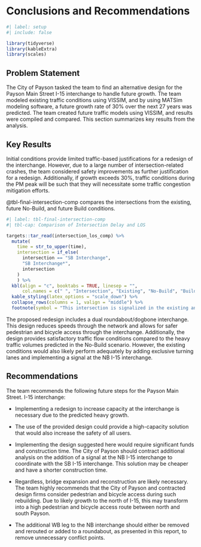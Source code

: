# Conclusions and Recommendations

```r
#| label: setup
#| include: false

library(tidyverse)
library(kableExtra)
library(scales)
```

## Problem Statement

The City of Payson tasked the team to find an alternative design for the Payson Main Street I-15 interchange to handle future growth.
The team modeled existing traffic conditions using VISSIM, and by using MATSim modeling software, a future growth rate of 30% over the next 27 years was predicted.
The team created future traffic models using VISSIM, and results were compiled and compared.
This section summarizes key results from the analysis.

## Key Results

Initial conditions provide limited traffic-based justifications for a redesign of the interchange.
However, due to a large number of intersection-related crashes, the team considered safety improvements as further justification for a redesign.
Additionally, if growth exceeds 30%, traffic conditions during the PM peak will be such that they will necessitate some traffic congestion mitigation efforts.

@tbl-final-intersection-comp compares the intersections from the existing, future No-Build, and future Build conditions.

```r
#| label: tbl-final-intersection-comp
#| tbl-cap: Comparison of Intersection Delay and LOS

targets::tar_read(intersection_los_comp) %>% 
  mutate(
    time = str_to_upper(time),
    intersection = if_else(
      intersection == "SB Interchange",
      "SB Interchange*",
      intersection
    )
    ) %>% 
  kbl(align = "c", booktabs = TRUE, linesep = "",
      col.names = c(" ", "Intersection", "Existing", "No-Build", "Build")) %>% 
  kable_styling(latex_options = "scale_down") %>% 
  collapse_rows(columns = 1, valign = "middle") %>% 
  footnote(symbol = "This intersection is signalized in the existing and no-build models, but is unsignalized in the build model.")
```

The proposed redesign includes a dual roundabout/dogbone interchange.
This design reduces speeds through the network and allows for safer pedestrian and bicycle access through the interchange.
Additionally, the design provides satisfactory traffic flow conditions compared to the heavy traffic volumes predicted in the No-Build scenario.
However, the existing conditions would also likely perform adequately by adding exclusive turning lanes and implementing a signal at the NB I-15 interchange.

## Recommendations

The team recommends the following future steps for the Payson Main Street. I-15 interchange:

-   Implementing a redesign to increase capacity at the interchange is necessary due to the predicted heavy growth.

-   The use of the provided design could provide a high-capacity solution that would also increase the safety of all users.

-   Implementing the design suggested here would require significant funds and construction time.
    The City of Payson should contract additional analysis on the addition of a signal at the NB I-15 interchange to coordinate with the SB I-15 interchange.
    This solution may be cheaper and have a shorter construction time.

-   Regardless, bridge expansion and reconstruction are likely necessary.
    The team highly recommends that the City of Payson and contracted design firms consider pedestrian and bicycle access during such rebuilding.
    Due to likely growth to the north of I-15, this may transform into a high pedestrian and bicycle access route between north and south Payson.

-   The additional WB leg to the NB interchange should either be removed and rerouted or added to a roundabout, as presented in this report, to remove unnecessary conflict points.
